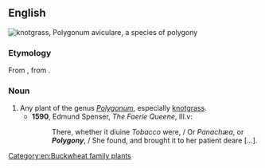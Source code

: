 ==English==
[[File:20140630Polygonum aviculare.jpg|thumb|knotgrass, ''[[Polygonum aviculare]]'', a species of '''polygony''']]
{{wikispecies|Polygonum}}

===Etymology===
From {{etyl|la|en}} {{m|la|polygonium}}, from {{etyl|grc|en}} {{m|grc|πολύγονον}}.

===Noun===
{{en-noun|polygonies}}

# Any plant of the genus ''[[Polygonum]]'', especially [[knotgrass]].
#* '''1590''', Edmund Spenser, ''The Faerie Queene'', III.v:
#*: There, whether it diuine ''Tobacco'' were, / Or ''Panachæa'', or '''''Polygony''''', / She found, and brought it to her patient deare [...].

[[Category:en:Buckwheat family plants]]
